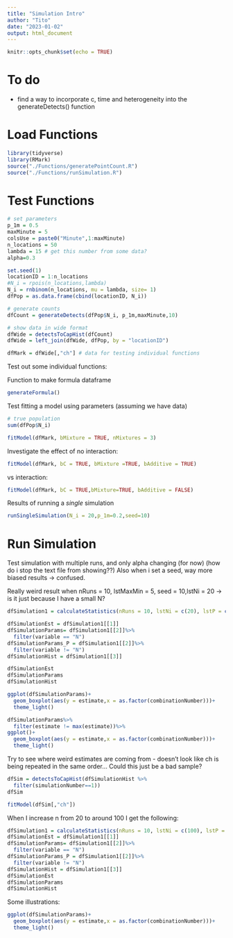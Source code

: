 ```yaml
---
title: "Simulation Intro"
author: "Tito"
date: "2023-01-02"
output: html_document
---
```


```r
knitr::opts_chunk$set(echo = TRUE)
```

# To do

- find a way to incorporate c, time and heterogeneity into the generateDetects() function

# Load Functions
```r
library(tidyverse)
library(RMark)
source("./Functions/generatePointCount.R")
source("./Functions/runSimulation.R")
```


# Test Functions
```r
# set parameters
p_1m = 0.5  
maxMinute = 5
colsUse = paste0("Minute",1:maxMinute)
n_locations = 50
lambda = 15 # get this number from some data?
alpha=0.3

set.seed(1)
locationID = 1:n_locations
#N_i = rpois(n_locations,lambda)
N_i = rnbinom(n_locations, mu = lambda, size= 1)
dfPop = as.data.frame(cbind(locationID, N_i))

# generate counts
dfCount = generateDetects(dfPop$N_i, p_1m,maxMinute,10)

# show data in wide format
dfWide = detectsToCapHist(dfCount)
dfWide = left_join(dfWide, dfPop, by = "locationID")

dfMark = dfWide[,"ch"] # data for testing individual functions
```

Test out some individual functions:

Function to make formula dataframe
```r
generateFormula()
```
Test fitting a model using parameters (assuming we have data)

```r
# true population
sum(dfPop$N_i)
```

```r
fitModel(dfMark, bMixture = TRUE, nMixtures = 3)
```

Investigate the effect of no interaction:
```r
fitModel(dfMark, bC = TRUE, bMixture =TRUE, bAdditive = TRUE)
```

vs interaction:
```r
fitModel(dfMark, bC = TRUE,bMixture=TRUE, bAdditive = FALSE)
```

Results of running a *single* simulation
```r
runSingleSimulation(N_i = 20,p_1m=0.2,seed=10)
```

# Run Simulation

Test simulation with multiple runs, and only alpha changing (for now) (how do i stop the text file from showing??)
Also when i set a seed, way more biased results -> confused.

Really weird result when nRuns = 10, lstMaxMin = 5, seed = 10,lstNi = 20 -> is it just because I have a small N?
```r
dfSimulation1 = calculateStatistics(nRuns = 10, lstNi = c(20), lstP = c(0.2), lstAlpha = c(0,0.1,0.3),lstMaxMin = c(5),seed=10)
```


```r
dfSimulationEst = dfSimulation1[[1]]
dfSimulationParams= dfSimulation1[[2]]%>%
  filter(variable == "N")
dfSimulationParams_P = dfSimulation1[[2]]%>%
  filter(variable != "N")
dfSimulationHist = dfSimulation1[[3]]
```

```r
dfSimulationEst
dfSimulationParams
dfSimulationHist
```

```r
ggplot(dfSimulationParams)+ 
  geom_boxplot(aes(y = estimate,x = as.factor(combinationNumber)))+ 
  theme_light()
```

```r
dfSimulationParams%>%
  filter(estimate != max(estimate))%>%
ggplot()+ 
  geom_boxplot(aes(y = estimate,x = as.factor(combinationNumber)))+ 
  theme_light()
```


Try to see where weird estimates are coming from - doesn't look like ch is being repeated 
in the same order...
Could this just be a bad sample?
```r
dfSim = detectsToCapHist(dfSimulationHist %>%
  filter(simulationNumber==1))
dfSim

fitModel(dfSim[,"ch"])
```

When I increase n from 20 to around 100 I get the following:
```r
dfSimulation1 = calculateStatistics(nRuns = 10, lstNi = c(100), lstP = c(0.2), lstAlpha = c(0,0.05,0.1,0.2,0.3),lstMaxMin = c(5),seed=10)
dfSimulationEst = dfSimulation1[[1]]
dfSimulationParams= dfSimulation1[[2]]%>%
  filter(variable == "N")
dfSimulationParams_P = dfSimulation1[[2]]%>%
  filter(variable != "N")
dfSimulationHist = dfSimulation1[[3]]
dfSimulationEst
dfSimulationParams
dfSimulationHist
```

Some illustrations:

```r
ggplot(dfSimulationParams)+ 
  geom_boxplot(aes(y = estimate,x = as.factor(combinationNumber)))+ 
  theme_light()
```



